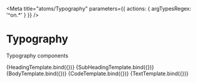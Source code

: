 

<Meta title="atoms/Typography" parameters={{ actions: { argTypesRegex: '^on.*' } }} />

# Typography

Typography components


<Canvas>
  <Story name="Heading" args={{ children: 'Heading' }}>
    {HeadingTemplate.bind({})}
  </Story>
</Canvas>


<Canvas>
  <Story name="SubHeading" args={{ children: 'SubHeading' }}>
    {SubHeadingTemplate.bind({})}
  </Story>
</Canvas>


<Canvas>
  <Story name="Body" args={{ children: 'Body' }}>
    {BodyTemplate.bind({})}
  </Story>
</Canvas>


<Canvas>
  <Story name="Code" args={{ children: 'Code' }}>
    {CodeTemplate.bind({})}
  </Story>
</Canvas>


<Canvas>
  <Story name="Text" args={{ children: 'Text', variant: 'body' }}>
    {TextTemplate.bind({})}
  </Story>
</Canvas>
